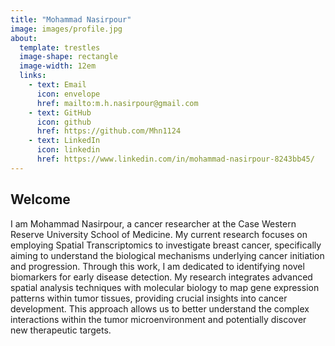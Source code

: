 ---
title: "Mohammad Nasirpour"
image: images/profile.jpg
about:
  template: trestles
  image-shape: rectangle
  image-width: 12em
  links:
    - text: Email
      icon: envelope
      href: mailto:m.h.nasirpour@gmail.com
    - text: GitHub
      icon: github
      href: https://github.com/Mhn1124
    - text: LinkedIn
      icon: linkedin
      href: https://www.linkedin.com/in/mohammad-nasirpour-8243bb45/
---

## Welcome

I am Mohammad Nasirpour, a cancer researcher at the Case Western Reserve University School of Medicine. My current research focuses on employing Spatial Transcriptomics to investigate breast cancer, specifically aiming to understand the biological mechanisms underlying cancer initiation and progression. Through this work, I am dedicated to identifying novel biomarkers for early disease detection.
My research integrates advanced spatial analysis techniques with molecular biology to map gene expression patterns within tumor tissues, providing crucial insights into cancer development. This approach allows us to better understand the complex interactions within the tumor microenvironment and potentially discover new therapeutic targets.


